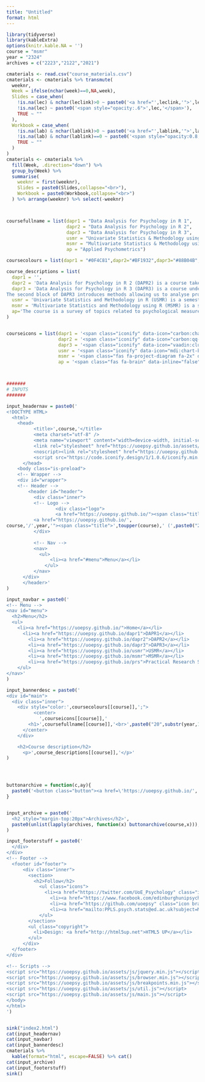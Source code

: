 ---
title: "Untitled"
format: html
---

```{r}
library(tidyverse)
library(kableExtra)
options(knitr.kable.NA = '')
course = "msmr"
year = "2324"
archives = c("2223","2122","2021")

cmaterials <- read.csv("course_materials.csv")
cmaterials <- cmaterials %>% transmute(
  weeknr,
  Week = ifelse(nchar(week)==0,NA,week),
  Slides = case_when(
    !is.na(lec) & nchar(leclink)>0 ~ paste0('<a href="',leclink,'">',lec,'</a>'),
    !is.na(lec) ~ paste0('<span style="opacity:.6">',lec,'</span>'),
    TRUE ~ ""
  ),
  Workbook = case_when(
    !is.na(lab) & nchar(lablink)>0 ~ paste0('<a href="',lablink,'">',lab,'</a>'),
    !is.na(lab) & nchar(lablink)==0 ~ paste0('<span style="opacity:0.8;">',lab,'</span>'),
    TRUE ~ ""
  )
)
cmaterials <- cmaterials %>% 
  fill(Week, .direction="down") %>% 
  group_by(Week) %>% 
  summarise(
    weeknr = first(weeknr),
    Slides = paste0(Slides,collapse="<br>"),
    Workbook = paste0(Workbook,collapse="<br>")
  ) %>% arrange(weeknr) %>% select(-weeknr)



coursefullname = list(dapr1 = "Data Analysis for Psychology in R 1",
                      dapr2 = "Data Analysis for Psychology in R 2",
                      dapr3 = "Data Analysis for Psychology in R 3",
                      usmr = "Univariate Statistics & Methodology using R",
                      msmr = "Multivariate Statistics & Methodology using R",
                      ap = "Applied Psychometrics")

coursecolours = list(dapr1 = "#0F4C81",dapr2="#BF1932",dapr3="#88B04B",usmr="#FCBB06",msmr="#a41ae4",ap="#670E36")

course_descriptions = list(
  dapr1 = '',
  dapr2 = 'Data Analysis for Psychology in R 2 (DAPR2) is a course taken by 2nd year students in Psychology. The course introduces methods for analysing both observational and experimental psychological studies, with a particular focus on linear models. The course is taught across the full academic year – spanning two semesters – split into four teaching blocks. The first block will introduce students to linear models, where they will learn to build and interpret linear models for continuous outcomes with single and multiple predictors. The second block extends from multiple linear regression to include interactions, as well as introducing assumptions and diagnostics checks, and bootstrapping. The third block sees a shift from correlational to experimental designs, where students will be introduced to multiple regression with categorical predictors, and will learn how to conduct multiple comparisons, apply different types of corrections, and run model comparisons. The fourth and final block focuses on more niche and advanced topics within the realm of linear regression. Students will be introduced to generalized linear models for binary outcomes before focusing on wider issues within the psychological literature, such as replication, power, pre-registration, and open science.',
  dapr3 = 'Data Analysis for Psychology in R 3 (DAPR3) is a course undertaken by 3rd year students in Psychology. It introduces statistical tools that are invaluable for analysing many types of psychological study, and prepares students for their dissertations. Following closely from DAPR2, the first block extends the linear model to analyses of "hierarchical data", in which observations are clustered in higher-level groups (e.g. trials within participants, or students within schools). DAPR3 provides students with a strong foundation in multilevel modelling, in which it is possible to capture variation in the outcome that is associated with characteristics at these different levels.
The second block of DAPR3 introduces methods allowing us to analyse processes that are more complex than a simple "x predicts y". Following an introduction to path analysis and mediation ("x predicts z predicts y"), we move to studying data reduction techniques that allow us to summarise multiple correlated variables into either weighted composites or underlying latent factors.',
  usmr = 'Univariate Statistics and Methodology in R (USMR) is a semester long crash-course aimed at providing Masters students in psychology with a competence in standard statistical methodologies and data analysis using R. Typically the analyses taught in this course are relevant for when there is just one source of variation - i.e. when we are interested in a single outcome measured across a set of independent observations.<br>The first half of the course covers the fundamentals of statistical inference using a simulation-based approach, and introduces students to working with R & RStudio. The latter half of the course focuses on the general linear model, emphasising the fact that many statistical methods are simply special cases of this approach. This course introduces students to statistical modelling and empowers them with tools to analyse richer data and answer a broader set of research questions.',
  msmr = 'Multivariate Statistics and Methodology using R (MSMR) is a semester long course providing an advanced level overview of statistical analysis techniques and methodology issues relevant to psychological research. The course builds on the concepts and skills developed in Univariate Statistics and Methodology using R.',
  ap='The course is a survey of topics related to psychological measurement as used in various real-world settings, psychometric theory and models, test construction, and the interpretation of results and test manuals. The course emphasizes the practical side of these topics, allowing those who complete the course to both construct some psychological assessment scales, present and interpret their key psychometric properties, and evaluate these properties when provided for other scales.'
)


courseicons = list(dapr1 = '<span class="iconify" data-icon="carbon:chart-candlestick" data-inline="false" data-width="60px" data-height="60px"></span>',
                   dapr2 = '<span class="iconify" data-icon="carbon:qq-plot" data-inline="false" data-width="60px" data-height="60px"></span>',
                   dapr3 = '<span class="iconify" data-icon="vaadin:cluster" data-inline="false" data-width="60px" data-height="60px"></span>',
                   usmr = '<span class="iconify" data-icon="mdi:chart-bell-curve-cumulative" data-inline="false" data-width="60px" data-height="60px"></span>',
                   msmr = '<span class="fas fa-project-diagram fa-2x" data-inline="false" data-width="60px" data-height="60px"></span>',
                   ap = '<span class="fas fa-brain" data-inline="false" data-width="60px" data-height="60px"></span>')



#######
# INPUTS
#######

input_headernav = paste0('
<!DOCTYPE HTML>
  <html>
  	<head>
		  <title>',course,'</title>
		  <meta charset="utf-8" />
		  <meta name="viewport" content="width=device-width, initial-scale=1, user-scalable=no" />
		  <link rel="stylesheet" href="https://uoepsy.github.io/assets/css/main.css" />
		  <noscript><link rel="stylesheet" href="https://uoepsy.github.io/assets/css/noscript.css"  /></noscript>
		  <script src="https://code.iconify.design/1/1.0.6/iconify.min.js"></script>
	  </head>
    <body class="is-preload">
    <!-- Wrapper -->
    <div id="wrapper">
    <!-- Header -->
  		<header id="header">
		  <div class="inner">
          <!-- Logo -->
				  <div class="logo">
				  <a href="https://uoepsy.github.io/"><span class="title">Home</span></a> / 
          <a href="https://uoepsy.github.io/',
course,'/',year,'"><span class="title">',toupper(course),' (',paste0("20",substr(year,1,2),"/",substr(year,3,4)),')</span></a>
          </div>
    
          <!-- Nav -->
          <nav>
            <ul>
        	    <li><a href="#menu">Menu</a></li>
	          </ul>
          </nav>
      </div>
      </header>'
)

input_navbar = paste0('
<!-- Menu -->
<nav id="menu">
  <h2>Menu</h2>
  <ul>
    <li><a href="https://uoepsy.github.io/">Home</a></li>
	  <li><a href="https://uoepsy.github.io/dapr1">DAPR1</a></li>
		<li><a href="https://uoepsy.github.io/dapr2">DAPR2</a></li>
		<li><a href="https://uoepsy.github.io/dapr3">DAPR3</a></li>
		<li><a href="https://uoepsy.github.io/usmr">USMR</a></li>
		<li><a href="https://uoepsy.github.io/msmr">MSMR</a></li>
		<li><a href="https://uoepsy.github.io/prs">Practical Research Skills</a></li>
	</ul>
</nav>'
)

input_bannerdesc = paste0('
<div id="main">
  <div class="inner">
    <div style="color:',coursecolours[[course]],';">
		  <center>
		    ',courseicons[[course]],'
        <h1>',coursefullname[[course]],'<br>',paste0("20",substr(year,1,2),"/",substr(year,3,4)),'</h1>
      </center>
    </div>

    <h2>Course description</h2>
      <p>',course_descriptions[[course]],'</p>'
)




buttonarchive = function(c,ay){
  paste0('<button class="button"><a href=\'https://uoepsy.github.io/', c,'/',ay,'/index.html\'">',paste0("20",substr(ay,1,2),"/",substr(ay,3,4)),' Archive</a></button>')
}


input_archive = paste0('
  <h2 style="margin-top:20px">Archives</h2>',
  paste0(unlist(lapply(archives, function(x) buttonarchive(course,x))),collapse="  ")
)

input_footerstuff = paste0('
  </div>
</div>
<!-- Footer -->
  <footer id="footer">
	  <div class="inner">
		<section>
		  <h2>Follow</h2>
			<ul class="icons">
			  <li><a href="https://twitter.com/UoE_Psychology" class="icon brands style2 fa-twitter"><span class="label">Twitter</span></a></li>
				<li><a href="https://www.facebook.com/edinburghunipsychology" class="icon brands style2 fa-facebook-f"><span class="label">Facebook</span></a></li>
				<li><a href="https://github.com/uoepsy" class="icon brands style2 fa-github"><span class="label">GitHub</span></a></li>
				<li><a href="mailto:PPLS.psych.stats@ed.ac.uk?subject=Mail from website" class="icon solid style2 fa-envelope"><span class="label">Email</span></a></li>
			</ul>
		</section>
		<ul class="copyright">
		  <li>Design: <a href="http://html5up.net">HTML5 UP</a></li>
		</ul>
	  </div>
  </footer>
</div>

<!-- Scripts -->
<script src="https://uoepsy.github.io/assets/js/jquery.min.js"></script>
<script src="https://uoepsy.github.io/assets/js/browser.min.js"></script>
<script src="https://uoepsy.github.io/assets/js/breakpoints.min.js"></script>
<script src="https://uoepsy.github.io/assets/js/util.js"></script>
<script src="https://uoepsy.github.io/assets/js/main.js"></script>
</body>
</html>
')


sink("index2.html")
cat(input_headernav)
cat(input_navbar)
cat(input_bannerdesc)
cmaterials %>%
  kable(format="html", escape=FALSE) %>% cat()
cat(input_archive)
cat(input_footerstuff)
sink()




```